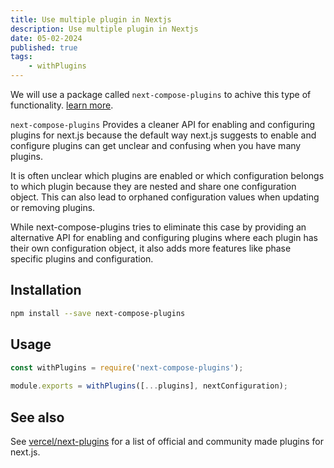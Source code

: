```yaml
---
title: Use multiple plugin in Nextjs
description: Use multiple plugin in Nextjs
date: 05-02-2024
published: true
tags:
    - withPlugins
---
```


We will use a package called `next-compose-plugins` to achive this type of functionality. [learn more](https://www.npmjs.com/package/next-compose-plugins).

`next-compose-plugins` Provides a cleaner API for enabling and configuring plugins for next.js because the default way next.js suggests to enable and configure plugins can get unclear and confusing when you have many plugins.

It is often unclear which plugins are enabled or which configuration belongs to which plugin because they are nested and share one configuration object. This can also lead to orphaned configuration values when updating or removing plugins.

While next-compose-plugins tries to eliminate this case by providing an alternative API for enabling and configuring plugins where each plugin has their own configuration object, it also adds more features like phase specific plugins and configuration.

## Installation

```bash
npm install --save next-compose-plugins
```

## Usage

```js title="next.config.js"
const withPlugins = require('next-compose-plugins');
 
module.exports = withPlugins([...plugins], nextConfiguration);
```

## See also
See [vercel/next-plugins](https://github.com/vercel/next-plugins) for a list of official and community made plugins for next.js.